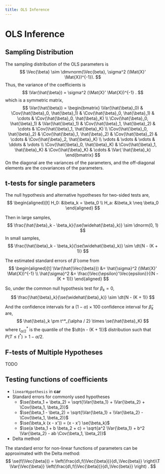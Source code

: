 ```yaml
---
title: OLS Inference
---
```


# OLS Inference

## Sampling Distribution 

The sampling distribution of the OLS parameters is
$$
\Vec{\beta} \sim \dmvnorm(\Vec{beta}, \sigma^2 (\Mat{X}' \Mat{X})^{-1}).
$$
Thus, the variance of the coefficients is
$$
\Var(\hat{\beta}) = \sigma^2 (\Mat{X}' \Mat{X})^{-1} .
$$
which is a symmetric matrix,
$$
\Var(\hat{\beta}) =
\begin{bmatrix}
\Var(\hat{\beta}_0) & \Cov(\hat{\beta}_0, \hat{\beta}_1) & \Cov(\hat{\beta}_0, \hat{\beta}_1) & \cdots & \Cov(\hat{\beta}_0, \hat{\beta}_K) \\
\Cov(\hat{\beta}_0, \hat{\beta}_1) & \Var(\hat{\beta}_1) & \Cov(\hat{\beta}_1, \hat{\beta}_2) & \cdots & \Cov(\hat{\beta}_1, \hat{\beta}_K) \\
\Cov(\hat{\beta}_0, \hat{\beta}_2) & \Cov(\hat{\beta}_1, \hat{\beta}_2) & \Cov(\hat{\beta}_2) & \cdots & \Cov(\hat{\beta}_2, \hat{\beta}_K) \\
\vdots & \vdots & \vdots & \ddots & \vdots \\
\Cov(\hat{\beta}_0, \hat{\beta}_K) & \Cov(\hat{\beta}_1, \hat{\beta}_K) & \Cov(\hat{\beta}_K) & \cdots & \Var( \hat{\beta}_k)
\end{bmatrix}
$$
On the diagonal are the variances of the parameters, and the off-diagonal elements are the covariances of the parameters.


## t-tests for single parameters

The null hypothesis and alternative hypotheses for two-sided tests are,
$$
\begin{aligned}[t]
H_0: &\beta_k = \beta_0 \\
H_a: &\beta_k \neq \beta_0
\end{aligned}
$$

Then in large samples,
$$
\frac{\hat{\beta}_k - \beta_k}{\se(\widehat{\beta}_k)} \sim \dnorm(0, 1)
$$
In small samples,
$$
\frac{\hat{\beta}_k - \beta_k}{\se(\widehat{\beta}_k)} \sim \dt{N - (K + 1)}
$$


The estimated standard errors of $\hat{\beta}$ come from
$$
\begin{aligned}[t]
\Var(\hat{\Vec{\beta}}) &= \hat{\sigma}^2 (\Mat{X}' \Mat{X})^{-1} \\
\hat{\sigma}^2 &= \frac{\Vec{\epsilon}'\Vec{epsilon}}{(N - (K + 1))}
\end{aligned}
$$

So, under the common null hypothesis test for $\beta_k = 0$,
$$
\frac{\hat{\beta}_k}{\se(\widehat{\beta}_k)} \sim \dt{N - (K + 1)}
$$

And the confidence intervals for a $(1 - \alpha) \times 100$ confidence interval for  $\hat{\beta}_k$ are,
$$
\hat{\beta}_k \pm t^*_{\alpha / 2} \times \se(\hat{\beta}_K)
$$
where $t^*_{\alpha / 2}$ is the quantile of the $\dt{n - (K + 1)}$ distribution such that $P(T \leq t^*) > 1 - \alpha / 2$.


## F-tests of Multiple Hypotheses

TODO

## Testing functions of coefficients

- `linearHypothesis` in **car**
- Standard errors for commonly used hypotheses
  - $\se(\beta_1 + \beta_2) = \sqrt{\Var{\beta_1} + \Var{\beta_2} + \Cov(\beta_1, \beta_2)}$
  - $\se(\beta_1 - \beta_2) = \sqrt{\Var{\beta_1} + \Var{\beta_2} - \Cov(\beta_1, \beta_2)}$
  - $\se(\beta_k (x - x')) = (x - x') \se{\beta_k}$
  - $\se(a \beta_1 + b \beta_2 + c) = \sqrt{a^2 \Var{\beta_1} + b^2 \Var{\beta_2} - ab \Cov(\beta_1, \beta_2)}$
- Delta method


The standard error for non-linear functions of parameters can be approximated with the Delta method:
$$
\se(f(\Vec{\beta})) = 
\left(\frac{d\,f(\Vec{\beta})}{d\,\Vec{beta}} \right)\T
\Var{\Vec{\beta}}
\left(\frac{d\,f(\Vec{\beta})}{d\,\Vec{beta}} \right) .
$$
